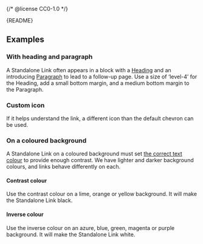 {/* @license CC0-1.0 */}


<Meta of={StandaloneLinkStories} />

<Markdown>{README}</Markdown>

<Primary />

<Controls />

## Examples

### With heading and paragraph

A Standalone Link often appears in a block with a [Heading](/docs/components-text-heading--docs) and an introducing [Paragraph](/docs/components-text-paragraph--docs) to lead to a follow-up page.
Use a size of ‘level-4’ for the Heading, add a small bottom margin, and a medium bottom margin to the Paragraph.

<Canvas of={StandaloneLinkStories.WithHeadingAndParagraph} />

### Custom icon

If it helps understand the link, a different icon than the default chevron can be used.

<Canvas of={StandaloneLinkStories.WithCustomIcon} />

### On a coloured background

A Standalone Link on a coloured background must set [the correct text colour](?path=/docs/brand-design-tokens-colour--docs#pairing-foreground-with-background-colours) to provide enough contrast.
We have lighter and darker background colours, and links behave differently on each.

#### Contrast colour

Use the contrast colour on a lime, orange or yellow background.
It will make the Standalone Link black.

<Canvas of={StandaloneLinkStories.ContrastColour} />

#### Inverse colour

Use the inverse colour on an azure, blue, green, magenta or purple background.
It will make the Standalone Link white.

<Canvas of={StandaloneLinkStories.InverseColour} />
